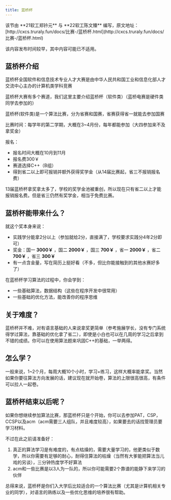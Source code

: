```yaml
---
title: 蓝桥杯
---
```



<p className="flex gap-2 text-sm text-gray-500"><ClosedCaption className="size-5" /> 该节由 **21软工郑钤元** 与 **22软工陈文臻** 编写，原文地址：[http://cxcs.truraly.fun/docs/比赛-/蓝桥杯.html](http://cxcs.truraly.fun/docs/比赛-/蓝桥杯.html)</p>
<p className="flex gap-2 text-sm text-gray-500"><Clock className="size-5" />该内容发布时间较早，其中内容可能已不适用。</p>

## 蓝桥杯介绍

蓝桥杯全国软件和信息技术专业人才大赛是由中华人民共和国工业和信息化部人才交流中心主办的计算机类学科竞赛

蓝桥杯大赛有多个赛道，我们这里主要介绍蓝桥杯（软件类）（蓝桥电赛是硬件类同学去参加的）

蓝桥杯(软件类)是一个算法比赛，分为省赛和国赛，省赛获得省一就能去参加国赛

比赛时间：每学年的第二学期，大概在3~4月份，每年都能参加（大四参加来不及拿奖金）

报名：

- 报名时间大概在10月到11月
- 报名费300￥
- 赛道选择C++（B组）
- 得到省二以上即可报销并额外获得奖学金（从14届比赛起，省三不报销报名费）

<Callout>13届蓝桥杯拿奖拿太多了，学校的奖学金池被重创，所以现在只有省二以上才能报销报名费。但是省三仍然有奖学金，相当于免费比赛。</Callout>

## 蓝桥杯能带来什么？

就这个奖本身来说：

- 实践学分能拿2分以上（参加就给2分，直接满了，学校要求实践分4年2分即可）
- 奖金：国一 **3000￥** ，国二 **2000￥** ，国三 **700￥** ，省一 **2000￥** ，省二 **700￥** ，省三 **300￥**
- 有一点含金量，写在简历上挺好看（不多，但比你能接触到的其他水赛好多了）

在蓝桥杯学习算法的过程中，你会学到：

- 一些基础算法，数据结构（这些在程序开发中很常用）
- 一些基础的优化方法，能改善你的程序思维

## 关于难度？

蓝桥杯并不难，对有语言基础的人来说拿奖更简单（参考施展学长，没有专门系统得学过算法，靠基础的优化拿了省二），即使是小白也可以在几周的学习之后拿到不错的成绩。你可以在使用算法题来巩固C++的基础，一举两得。

## 怎么学？

一般来说，1~2个月，每周大概10个小时，学习+练习，这样大概率能拿奖。当然如果你要往算法方向发展的话，建议现在就开始卷，算法的上限很高很高，有条件可以拉人一起卷。

## 蓝桥杯结束以后呢？

如果你想继续参加算法比赛，那蓝桥杯只是个开始，你可以去参加PAT，CSP，CCSP以及acm（acm需要三人组队，并且难度较高），如果要去的话找管理员要学习材料。

不过在此之前请准备好：

1. 真正的算法学习是有难度的，有点枯燥的，需要大量学习的，他更类似于数学，所以你需要有足够的耐心，耐得住算法的枯燥（当然有大爹能把算法当儿戏的另谈），三分钟热度学不好算法
2. acm和一些比赛是以3人为一队的，所以你可能需要2个靠谱的能静下来学习的伙伴

总得来说，蓝桥杯是你们入大学后比较适合的一个算法比赛（尤其是计算机相关专业的同学），对语言的熟练以及一些优化思维的培养很有帮助。
